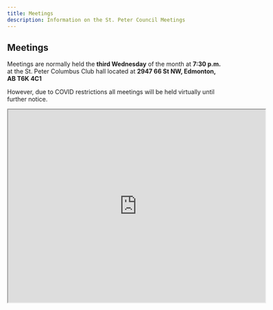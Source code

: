 ---
title: Meetings
description: Information on the St. Peter Council Meetings
---

## Meetings

Meetings are normally held the **third Wednesday** of the month at **7:30 p.m.** at the St. Peter Columbus Club hall located at **2947 66 St NW, Edmonton, AB T6K 4C1**

However, due to COVID restrictions all meetings will be held virtually until further notice.

<IFrame
  src="https://www.google.com/maps/embed?pb=!1m14!1m8!1m3!1d2124.088073211678!2d-113.43366056212402!3d53.46014194886219!3m2!1i1024!2i768!4f13.1!3m3!1m2!1s0x0%3A0x2d7ed382c742fa05!2sKnights%20Of%20Columbus%20Council%207070!5e0!3m2!1sen!2sca!4v1619800219316!5m2!1sen!2sca"
  width="600"
  height="450"
></IFrame>
